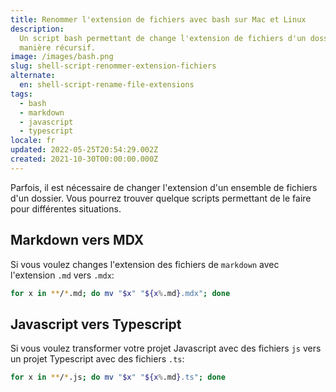 ```yaml
---
title: Renommer l'extension de fichiers avec bash sur Mac et Linux
description:
  Un script bash permettant de change l'extension de fichiers d'un dossier de
  manière récursif.
image: /images/bash.png
slug: shell-script-renommer-extension-fichiers
alternate:
  en: shell-script-rename-file-extensions
tags:
  - bash
  - markdown
  - javascript
  - typescript
locale: fr
updated: 2022-05-25T20:54:29.002Z
created: 2021-10-30T00:00:00.000Z
---
```


Parfois, il est nécessaire de changer l'extension d'un ensemble de fichiers d'un dossier. Vous pourrez trouver quelque scripts permettant de le faire pour différentes situations.

## Markdown vers MDX

Si vous voulez changes l'extension des fichiers de `markdown` avec l'extension `.md` vers `.mdx`:

```shell:rename-multiple-files-extensions-markdown.sh
for x in **/*.md; do mv "$x" "${x%.md}.mdx"; done
```

## Javascript vers Typescript

Si vous voulez transformer votre projet Javascript avec des fichiers `js` vers un projet Typescript avec des fichiers `.ts`:

```shell:rename-multiple-files-extensions-typescript.sh
for x in **/*.js; do mv "$x" "${x%.md}.ts"; done
```
